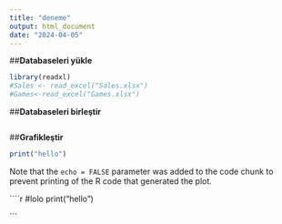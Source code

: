 ```yaml
---
title: "deneme"
output: html_document
date: "2024-04-05"
---
```


##**Databaseleri yükle **
```r
library(readxl)
#Sales <- read_excel("Sales.xlsx")
#Games<-read_excel("Games.xlsx")
```


##**Databaseleri birleştir**

```r

```



##**Grafikleştir**

```r
print("hello")
```

Note that the `echo = FALSE` parameter was added to the code chunk to prevent printing of the R code that generated the plot.

````r
#lolo
print("hello")

```